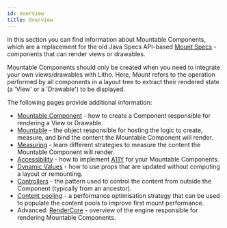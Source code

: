 ```yaml
---
id: overview
title: Overview
---
```


In this section you can find information about Mountable Components, which are a replacement for the old Java Specs API-based [Mount Specs](codegen/mount-specs.md) - components that can render views or drawables.

Mountable Components should only be created when you need to integrate your own views/drawables with Litho. Here, *Mount* refers to the operation performed by all components in a layout tree to extract their rendered state (a 'View' or a 'Drawable') to be displayed.

The following pages provide additional information:

* [Mountable Component](mountable-component.mdx) - how to create a Component responsible for rendering a View or Drawable.
* [Mountable](mountable.mdx) - the object responsible for hosting the logic to create, measure, and bind the content the Mountable Component will render.
* [Measuring](mountable-measuring.mdx) - learn different strategies to measure the content the Mountable Component will render.
* [Accessibility](accessibility.mdx) - how to implement [A11Y](https://www.a11yproject.com/) for your Mountable Components.
* [Dynamic Values](mountable-bindto.mdx) - how to use props that are updated without computing a layout or remounting.
* [Controllers](mountable-controllers.mdx) - the pattern used to control the content from outside the Component (typically from an ancestor).
* [Content pooling](overview.mdx) - a performance optimisation strategy that can be used to populate the content pools to improve first mount performance.
* Advanced: [RenderCore](introduction-to-rendercore.mdx) - overview of the engine responsible for rendering Mountable Components.
